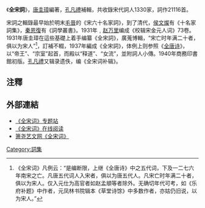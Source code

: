 《'''全宋詞'''》，[[唐圭璋|唐圭璋]]編著，[[孔凡禮|孔凡禮]]補輯，共收錄宋代詞人1330家，詞作21116首。

宋詞之輯錄最早始於明末[[毛晉|毛晉]]的《宋六十名家詞》，到了清代，[[侯文燦|侯文燦]]有《十名家詞集》，[[秦恩復|秦恩復]]有《詞學叢書》。1931年﹐[[赵万里|赵万里]]编成《校辑宋金元人词》73卷。1931年唐圭璋在這些基礎上着手编纂《全宋詞》，廣蒐博輯，“宋亡时年满二十者，俱以为宋人”<ref>《全宋词》凡例云：“是编断限，上继《全唐诗》中之五代词，下及一二七六年南宋之亡。凡唐五代词人入宋者，俱以为唐五代人。凡宋亡时年满二十者，俱以为宋人。仅入元仕为高官者如赵孟頫等者除外。无确切年代可考，如《乐府补题》中作者，元凤林书院辑本《草堂诗馀》中多数作者，亦姑仍旧说，以为宋人。”</ref>，訂補不輟，1937年編成《全宋詞》，体例上则参照《[[全唐诗|全唐诗]]》，以“帝王”、“宗室”起首，而殿以“释道”、“女流”，並附詞人小傳。1940年商務印書館初版。[[孔凡禮|孔凡禮]]又辑录遗佚，编《全宋词补辑》。

== 注釋 ==
{{reflist}}
[[Category:詞集|Category:詞集]]
{{FULLPAGENAME}}
==外部連結==
*[https://web.archive.org/web/20140111072121/http://www.quansongci.com/ 《全宋词》专题站]
*[https://web.archive.org/web/20160306121825/http://www.quansongci.com/quansongci/ 《全宋词》在线阅读]
*[http://www.xysa.com/xysafz/book/quansongci/t-index.htm  箫尧艺文网《全宋词》]{{Wayback|url=http://www.xysa.com/xysafz/book/quansongci/t-index.htm |date=20120623151502 }}
